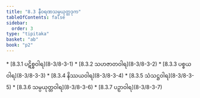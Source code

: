 ```yaml
---
title: "8.3 နီဝရဏသမ္ပယုတ္တဒုက"
tableOfContents: false
sidebar:
  order: 3
type: "tipitaka"
basket: "ab"
book: "p2"
---
```



<DynamicBreadcrumb />



<TableOfContents book="p2" section="8.3">
* [8.3.1 ပဋိစ္စဝါရ](8-3/8-3-1)
* [8.3.2 သဟဇာတဝါရ](8-3/8-3-2)
* [8.3.3 ပစ္စယဝါရ](8-3/8-3-3)
* [8.3.4 နိဿယဝါရ](8-3/8-3-4)
* [8.3.5 သံသဋ္ဌဝါရ](8-3/8-3-5)
* [8.3.6 သမ္ပယုတ္တဝါရ](8-3/8-3-6)
* [8.3.7 ပဉှာဝါရ](8-3/8-3-7)
</TableOfContents>